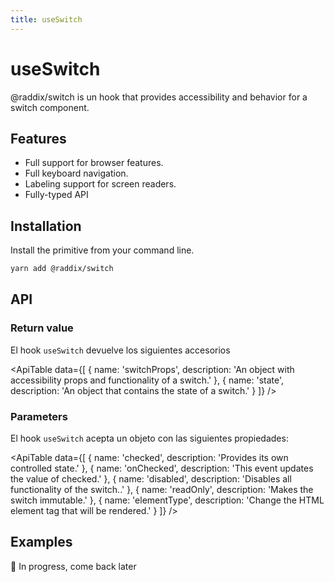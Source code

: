 ```yaml
---
title: useSwitch
---
```


# useSwitch

@raddix/switch is un hook that provides accessibility and behavior for a switch component.

<Demo>
  <Switch />
</Demo>

## Features

- Full support for browser features.
- Full keyboard navigation.
- Labeling support for screen readers.
- Fully-typed API

## Installation

Install the primitive from your command line.

```bash
yarn add @raddix/switch
```

## API

### Return value

El hook <code>useSwitch</code> devuelve los siguientes accesorios

<ApiTable
  data={[
    {
      name: 'switchProps',
      description:
        'An object with accessibility props and functionality of a switch.'
    },
    {
      name: 'state',
      description: 'An object that contains the state of a switch.'
    }
  ]}
/>

### Parameters

El hook <code>useSwitch</code> acepta un objeto con las siguientes propiedades:

<ApiTable
  data={[
    {
      name: 'checked',
      description: 'Provides its own controlled state.'
    },
    {
      name: 'onChecked',
      description: 'This event updates the value of checked.'
    },
    {
      name: 'disabled',
      description: 'Disables all functionality of the switch..'
    },
    {
      name: 'readOnly',
      description: 'Makes the switch immutable.'
    },
    {
      name: 'elementType',
      description: 'Change the HTML element tag that will be rendered.'
    }
  ]}
/>

## Examples

🚧 In progress, come back later
